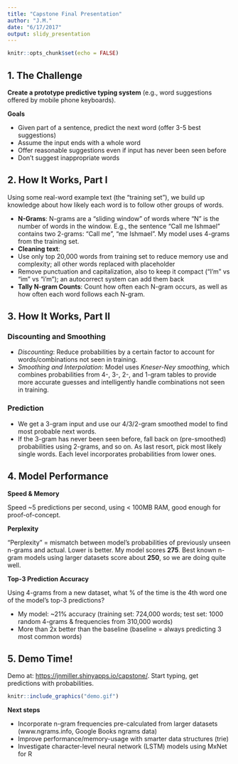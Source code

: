 ```yaml
---
title: "Capstone Final Presentation"
author: "J.M."
date: "6/17/2017"
output: slidy_presentation
---
```


```r
knitr::opts_chunk$set(echo = FALSE)
```

## 1. The Challenge

**Create a prototype predictive typing system** (e.g., word suggestions offered by mobile phone keyboards).

**Goals**

- Given part of a sentence, predict the next word (offer 3-5 best suggestions)
- Assume the input ends with a whole word
- Offer reasonable suggestions even if input has never been seen before
- Don't suggest inappropriate words

## 2. How It Works, Part I

Using some real-word example text (the "training set"), we build up knowledge about how likely each word is to follow other groups of words.

- **N-Grams**: N-grams are a "sliding window" of words where "N" is the number of words in the window. E.g., the sentence "Call me Ishmael" contains two 2-grams: "Call me", "me Ishmael". My model uses 4-grams from the training set.
- **Cleaning text**:
 * Use only top 20,000 words from training set to reduce memory use and complexity; all other words replaced with placeholder
 * Remove punctuation and capitalization, also to keep it compact ("I'm" vs "im" vs "i'm"); an autocorrect system can add them back
- **Tally N-gram Counts**: Count how often each N-gram occurs, as well as how often each word follows each N-gram.

## 3. How It Works, Part II

### Discounting and Smoothing

- _Discounting_: Reduce probabilities by a certain factor to account for words/combinations not seen in training.
- _Smoothing and Interpolation_: Model uses _Kneser-Ney smoothing_, which combines probabilities from 4-, 3-, 2-, and 1-gram tables to provide more accurate guesses and intelligently handle combinations not seen in training.

### Prediction

- We get a 3-gram input and use our 4/3/2-gram smoothed model to find most probable next words.
- If the 3-gram has never been seen before, fall back on (pre-smoothed) probabilities using 2-grams, and so on. As last resort, pick most likely single words. Each level incorporates probabilities from lower ones.

## 4. Model Performance

**Speed & Memory**

Speed ~5 predictions per second, using < 100MB RAM, good enough for proof-of-concept.

**Perplexity**

"Perplexity" = mismatch between model's probabilities of previously unseen n-grams and actual. Lower is better. My model scores **275**. Best known n-gram models using larger datasets score about **250**, so we are doing quite well.

**Top-3 Prediction Accuracy**

Using 4-grams from a new dataset, what % of the time is the 4th word one of the model's top-3 predictions?

- My model: ~21% accuracy (training set: 724,000 words; test set: 1000 random 4-grams & frequencies from 310,000 words)
- More than 2x better than the baseline (baseline = always predicting 3 most common words)

## 5. Demo Time!

Demo at: <https://jnmiller.shinyapps.io/capstone/>. Start typing, get predictions with probabilities.

```r
knitr::include_graphics("demo.gif")
```

**Next steps**

- Incorporate n-gram frequencies pre-calculated from larger datasets (www.ngrams.info, Google Books ngrams data)
- Improve performance/memory-usage with smarter data structures (trie)
- Investigate character-level neural network (LSTM) models using MxNet for R